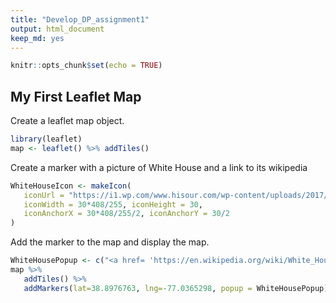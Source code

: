 ```yaml
---
title: "Develop_DP_assignment1"
output: html_document
keep_md: yes
---
```


```r
knitr::opts_chunk$set(echo = TRUE)
```

## My First Leaflet Map
Create a leaflet map object.
```r
library(leaflet)
map <- leaflet() %>% addTiles()
```

Create a marker with a picture of White House and a link to its wikipedia
```r
WhiteHouseIcon <- makeIcon(
   iconUrl = "https://i1.wp.com/www.hisour.com/wp-content/uploads/2017/03/The-White-House.jpg",
   iconWidth = 30*408/255, iconHeight = 30,
   iconAnchorX = 30*408/255/2, iconAnchorY = 30/2
)
```

Add the marker to the map and display the map.
```r
WhiteHousePopup <- c("<a href= 'https://en.wikipedia.org/wiki/White_House' >White House<br><img src='https://i1.wp.com/www.hisour.com/wp-content/uploads/2017/03/The-White-House.jpg' width='210' height='132'  alt='White House' title='White House'></a>")
map %>%
   addTiles() %>%
   addMarkers(lat=38.8976763, lng=-77.0365298, popup = WhiteHousePopup)
```
